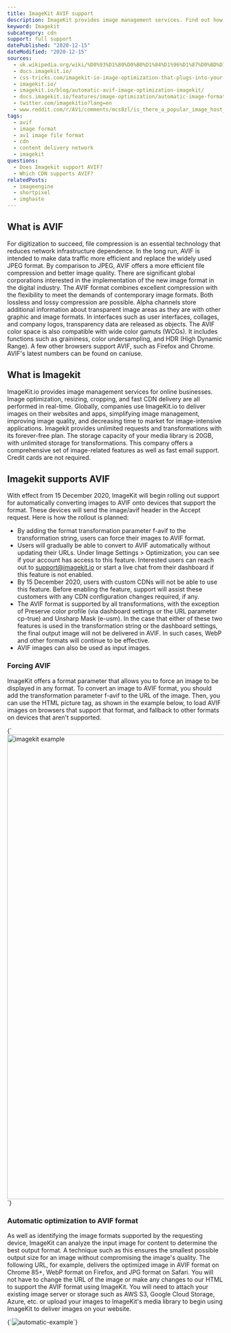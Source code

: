 ```yaml
---
title: ImageKit AVIF support
description: ImageKit provides image management services. Find out how you can use AVIF images in Imagekit.
keyword: Imagekit
subcategory: cdn
support: full support
datePublished: "2020-12-15"
dateModified: "2020-12-15"
sources:
  - uk.wikipedia.org/wiki/%D0%93%D1%80%D0%B0%D1%84%D1%96%D1%87%D0%BD%D1%96_%D1%84%D0%BE%D1%80%D0%BC%D0%B0%D1%82%D0%B8
  - docs.imagekit.io/
  - css-tricks.com/imagekit-io-image-optimization-that-plugs-into-your-infrastructure/
  - imagekit.io/
  - imagekit.io/blog/automatic-avif-image-optimization-imagekit/
  - docs.imagekit.io/features/image-optimization/automatic-image-format-conversion
  - twitter.com/imagekitio?lang=en
  - www.reddit.com/r/AV1/comments/mcs8zl/is_there_a_popular_image_host_that_supports_avif/
tags:
  - avif
  - image format
  - av1 image file format
  - cdn
  - content delivery network
  - imagekit
questions:
  - Does Imagekit support AVIF?
  - Which CDN supports AVIF?
relatedPosts:
  - imageengine
  - shortpixel
  - imghaste
---
```


## What is AVIF

For digitization to succeed, file compression is an essential technology that reduces network infrastructure dependence. In the long run, AVIF is intended to make data traffic more efficient and replace the widely used JPEG format. By comparison to JPEG, AVIF offers a more efficient file compression and better image quality. There are significant global corporations interested in the implementation of the new image format in the digital industry. The AVIF format combines excellent compression with the flexibility to meet the demands of contemporary image formats. Both lossless and lossy compression are possible. Alpha channels store additional information about transparent image areas as they are with other graphic and image formats. In interfaces such as user interfaces, collages, and company logos, transparency data are released as objects. The AVIF color space is also compatible with wide color gamuts (WCGs). It includes functions such as graininess, color undersampling, and HDR (High Dynamic Range).
A few other browsers support AVIF, such as Firefox and Chrome. AVIF's latest numbers can be found on caniuse.

## What is Imagekit

ImageKit.io provides image management services for online businesses. Image optimization, resizing, cropping, and fast CDN delivery are all performed in real-time. Globally, companies use ImageKit.io to deliver images on their websites and apps, simplifying image management, improving image quality, and decreasing time to market for image-intensive applications. Imagekit provides unlimited requests and transformations with its forever-free plan. The storage capacity of your media library is 20GB, with unlimited storage for transformations. This company offers a comprehensive set of image-related features as well as fast email support. Credit cards are not required.

## Imagekit supports AVIF

With effect from 15 December 2020, ImageKit will begin rolling out support for automatically converting images to AVIF onto devices that support the format. These devices will send the image/avif header in the Accept request. Here is how the rollout is planned:

- By adding the format transformation parameter f-avif to the transformation string, users can force their images to AVIF format.
- Users will gradually be able to convert to AVIF automatically without updating their URLs. Under Image Settings > Optimization, you can see if your account has access to this feature. Interested users can reach out to support@imagekit.io or start a live chat from their dashboard if this feature is not enabled.
- By 15 December 2020, users with custom CDNs will not be able to use this feature. Before enabling the feature, support will assist these customers with any CDN configuration changes required, if any.
- The AVIF format is supported by all transformations, with the exception of Preserve color profile (via dashboard settings or the URL parameter cp-true) and Unsharp Mask (e-usm). In the case that either of these two features is used in the transformation string or the dashboard settings, the final output image will not be delivered in AVIF. In such cases, WebP and other formats will continue to be effective.
- AVIF images can also be used as input images.

### Forcing AVIF

ImageKit offers a format parameter that allows you to force an image to be displayed in any format. To convert an image to AVIF format, you should add the transformation parameter f-avif to the URL of the image. Then, you can use the HTML picture tag, as shown in the example below, to load AVIF images on browsers that support that format, and fallback to other formats on devices that aren't supported.

<Syntax language="html">
  {`<img
 src="img.jpg/q_auto,f_auto,w_680/file.jpg"
 srcset="img.jpg?tr=f-avif"
 sizes="(max-width: 768px) 100vw, 768px"
 alt="imagekit example" width="1920" height="1080" loading="lazy" decoding="async"
 >`}
</Syntax>

### Automatic optimization to AVIF format

As well as identifying the image formats supported by the requesting device, ImageKit can analyze the input image for content to determine the best output format. A technique such as this ensures the smallest possible output size for an image without compromising the image's quality. The following URL, for example, delivers the optimized image in AVIF format on Chrome 85+, WebP format on Firefox, and JPG format on Safari. You will not have to change the URL of the image or make any changes to our HTML to support the AVIF format using ImageKit. You will need to attach your existing image server or storage such as AWS S3, Google Cloud Storage, Azure, etc. or upload your images to ImageKit's media library to begin using ImageKit to deliver images on your website.

<Syntax language="html">
  {`<img src="imagekit.jpg?tr=w-300,h-300" alt="automatic-example"/>`}
</Syntax>
